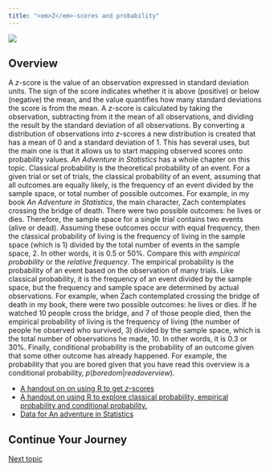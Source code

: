 ```yaml
---
title: "<em>Z</em>-scores and probability"
---
```


![](../images/postverta_long.png)

## Overview


A <em>z</em>-score is the value of an observation expressed in standard deviation units. The sign of the score indicates whether it is above (positive) or below (negative) the mean, and the value quantifies how many standard deviations the score is from the mean. A <em>z</em>-score is calculated by taking the observation, subtracting from it the mean of all observations, and dividing the result by the standard deviation of all observations. By converting a distribution of observations into <em>z</em>-scores a new distribution is created that has a mean of 0 and a standard deviation of 1. This has several uses, but the main one is that it allows us to start mapping observed scores onto probability values. <em>An Adventure in Statistics</em> has a whole chapter on this topic.
Classical probability is the theoretical probability of an event. For a given trial or set of trials, the classical probability of an event, assuming that all outcomes are equally likely, is the frequency of an event divided by the sample space, or total number of possible outcomes. For example, in my book <em>An Adventure in Statistics</em>, the main character, Zach contemplates crossing the bridge of death. There were two possible outcomes: he lives or dies. Therefore, the sample space for a single trial contains two events (alive or dead). Assuming these outcomes occur with equal frequency, then the classical probability of living is the frequency of living in the sample space (which is 1) divided by the total number of events in the sample space, 2. In other words, it is 0.5 or 50%.
Compare this with <em>empirical probability</em> or the <em>relative frequency</em>. The empirical probability is the probability of an event based on the observation of many trials. Like classical probability, it is the frequency of an event divided by the sample space, but the frequency and sample space are determined by actual observations. For example, when Zach contemplated crossing the bridge of death in my book, there were two possible outcomes: he lives or dies. If he watched 10 people cross the bridge, and 7 of those people died, then the empirical probability of living is the frequency of living (the number of people he observed who survived, 3) divided by the sample space, which is the total number of observations he made, 10. In other words, it is 0.3 or 30%. 
Finally, conditional probability is the probability of an outcome given that some other outcome has already happened. For example, the probability that you are bored given that you have read this overview is a conditional probability, $p(boredom|read overview)$.


- [A handout on on using R to get <em>z</em>-scores](../repository/ais_06_r_handout.pdf)
- [A handout on  using R to explore classical probability, empirical probability and conditional probability.](../ais_07_r_handout.pdf/exploringdata.pdf)
- [Data for An adventure in Statistics](https://www.statisticsadventure.com/data/)


## Continue Your Journey

[Next topic](associations.qmd)
